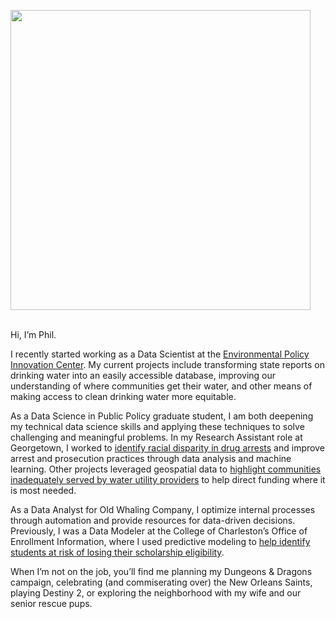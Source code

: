 ![](images/profile.jpg){fig-align="center" width="480"}

\
Hi, I'm Phil.

I recently started working as a Data Scientist at the [Environmental Policy Innovation Center](https://policyinnovation.org). My current projects include transforming state reports on drinking water into an easily accessible database, improving our understanding of where communities get their water, and other means of making access to clean drinking water more equitable.

As a Data Science in Public Policy graduate student, I am both deepening my technical data science skills and applying these techniques to solve challenging and meaningful problems. In my Research Assistant role at Georgetown, I worked to [identify racial disparity in drug arrests](https://mdi.georgetown.edu/featured-research/investigating-racial-disparities-in-drug-arrests/) and improve arrest and prosecution practices through data analysis and machine learning. Other projects leveraged geospatial data to [highlight communities inadequately served by water utility providers](https://www.policyinnovation.org/blog/leveraging-spatial-data-to-identify-communities-in-need-of-funding-to-provide-safe-drinking-water) to help direct funding where it is most needed.

As a Data Analyst for Old Whaling Company, I optimize internal processes through automation and provide resources for data-driven decisions. Previously, I was a Data Modeler at the College of Charleston's Office of Enrollment Information, where I used predictive modeling to [help identify students at risk of losing their scholarship eligibility](https://philcork.com/life-scholarship).

When I'm not on the job, you'll find me planning my Dungeons & Dragons campaign, celebrating (and commiserating over) the New Orleans Saints, playing Destiny 2, or exploring the neighborhood with my wife and our senior rescue pups.
